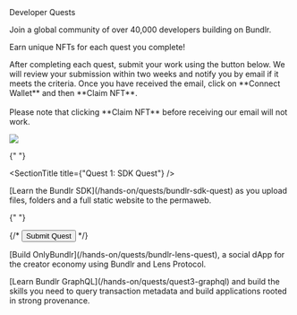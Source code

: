 
<div className="py-20">
<Heading level={1} className="mb-4">Developer Quests</Heading>

<p>Join a global community of over 40,000 developers building on Bundlr.</p>
<p>Earn unique NFTs for each quest you complete!</p>
<p className="mt-5">
	After completing each quest, submit your work using the button below. We will review your submission within two
	weeks and notify you by email if it meets the criteria. Once you have received the email, click on **Connect
	Wallet** and then **Claim NFT**. <br /> <br /> Please note that clicking **Claim NFT** before receiving our email
	will not work.
</p>

</div>

<img
	src="https://bundlr.network/new/assets/home/data-donuts.webp"
	className="absolute mt-20 top-10 hidden xl:flex right-10 w-[300px]"
/>

<div className="mt-0 border p-5 rounded-2xl border-white/20">

{" "}

<SectionTitle title={"Quest 1: SDK Quest"} />
<p className="mt-4">
	[Learn the Bundlr SDK](/hands-on/quests/bundlr-sdk-quest) as you upload files, folders and a full static website to
	the permaweb.
</p>

{" "}

<div className="flex flex-row gap-4 mt-10">
	{/* <Button props="https://forms.gle/VUv81Sbx6a1nPvNRA">Submit Quest</Button> */}
</div>
</div>
 
<div className="mt-10 border p-5 rounded-2xl border-white/20">
<SectionTitle title={"Quest 2: Lens Quest"} />
<p className="mt-4">
    [Build OnlyBundlr](/hands-on/quests/bundlr-lens-quest), a social dApp for the creator economy using Bundlr and Lens Protocol.
</p>

<ButtonBar
	submitUrl="https://forms.gle/BHP2UgmDqw1hPDZy5"
	contractAddress="0x1c8F5F29D1498474844D6a5160B640C674276DBa"
	tokenId="1"
/>
</div>

<div className="mt-10 border p-5 rounded-2xl border-white/20">
<SectionTitle title={"Quest 3: GraphQL Scavenger Hunt"} />
<p className="mt-4">
    [Learn Bundlr GraphQL](/hands-on/quests/quest3-graphql) and build the skills you need to query transaction metadata and build applications rooted in strong provenance.
</p>

<ButtonBar
	submitUrl="https://forms.gle/XELdiE2HbfcpLKV89"
	contractAddress="0x1c8F5F29D1498474844D6a5160B640C674276DBa"
	tokenId="2"
/>

</div>
